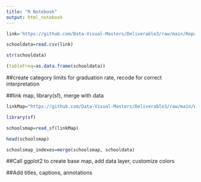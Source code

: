 ```yaml
---
title: "R Notebook"
output: html_notebook
---
```

```r
link='https://github.com/Data-Visual-Masters/Deliverable3/raw/main/Report_Card_Graduation_2021-22.csv'

schooldata=read.csv(link)
```

```r
str(schooldata)
```
```r
(tableFreq=as.data.frame(schooldata))
```
##create category limits for graduation rate, recode for correct interpretation

##link map, library(sf), merge with data

```r
linkMap="https://github.com/Data-Visual-Masters/Deliverable3/raw/main/Washington_State_Public_Schools.geojson"

library(sf)
```
```r
schoolsmap=read_sf(linkMap)
```

```r
head(schoolsmap)
```
```r
schoolsmap_indexes=merge(schoolsmap, schooldata)
```

##Call ggplot2 to create base map, add data layer, customize colors

##Add titles, captions, annotations


